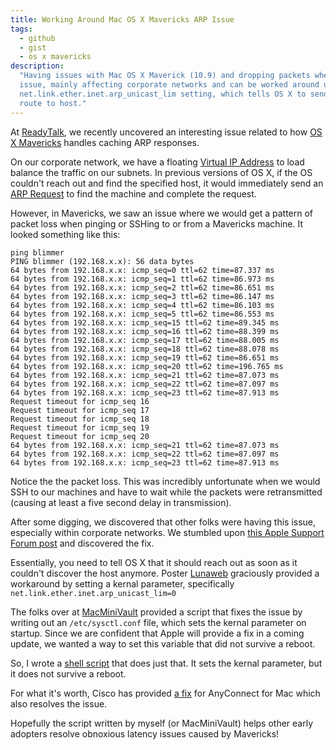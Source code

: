```yaml
---
title: Working Around Mac OS X Mavericks ARP Issue
tags:
  - github
  - gist
  - os x mavericks
description:
  "Having issues with Mac OS X Maverick (10.9) and dropping packets when screen sharing or SSH'd? This is an interesting
  issue, mainly affecting corporate networks and can be worked around using this script. It works by adjusting the
  net.link.ether.inet.arp_unicast_lim setting, which tells OS X to send the ARP request the first time it doesn't find a
  route to host."
---
```


At [ReadyTalk](http://www.readytalk.com), we recently uncovered an interesting issue related to how
[OS X Mavericks](http://en.wikipedia.org/wiki/OS_X_Mavericks) handles caching ARP responses.

On our corporate network, we have a floating [Virtual IP Address](http://en.wikipedia.org/wiki/Virtual_IP_address) to
load balance the traffic on our subnets. In previous versions of OS X, if the OS couldn't reach out and find the
specified host, it would immediately send an [ARP Request](http://en.wikipedia.org/wiki/Address_Resolution_Protocol) to
find the machine and complete the request.

However, in Mavericks, we saw an issue where we would get a pattern of packet loss when pinging or SSHing to or from a
Mavericks machine. It looked something like this:

```console
ping blimmer
PING blimmer (192.168.x.x): 56 data bytes
64 bytes from 192.168.x.x: icmp_seq=0 ttl=62 time=87.337 ms
64 bytes from 192.168.x.x: icmp_seq=1 ttl=62 time=86.973 ms
64 bytes from 192.168.x.x: icmp_seq=2 ttl=62 time=86.651 ms
64 bytes from 192.168.x.x: icmp_seq=3 ttl=62 time=86.147 ms
64 bytes from 192.168.x.x: icmp_seq=4 ttl=62 time=86.103 ms
64 bytes from 192.168.x.x: icmp_seq=5 ttl=62 time=86.553 ms
64 bytes from 192.168.x.x: icmp_seq=15 ttl=62 time=89.345 ms
64 bytes from 192.168.x.x: icmp_seq=16 ttl=62 time=88.399 ms
64 bytes from 192.168.x.x: icmp_seq=17 ttl=62 time=88.005 ms
64 bytes from 192.168.x.x: icmp_seq=18 ttl=62 time=88.078 ms
64 bytes from 192.168.x.x: icmp_seq=19 ttl=62 time=86.651 ms
64 bytes from 192.168.x.x: icmp_seq=20 ttl=62 time=196.765 ms
64 bytes from 192.168.x.x: icmp_seq=21 ttl=62 time=87.073 ms
64 bytes from 192.168.x.x: icmp_seq=22 ttl=62 time=87.097 ms
64 bytes from 192.168.x.x: icmp_seq=23 ttl=62 time=87.913 ms
Request timeout for icmp_seq 16
Request timeout for icmp_seq 17
Request timeout for icmp_seq 18
Request timeout for icmp_seq 19
Request timeout for icmp_seq 20
64 bytes from 192.168.x.x: icmp_seq=21 ttl=62 time=87.073 ms
64 bytes from 192.168.x.x: icmp_seq=22 ttl=62 time=87.097 ms
64 bytes from 192.168.x.x: icmp_seq=23 ttl=62 time=87.913 ms
```

Notice the the packet loss. This was incredibly unfortunate when we would SSH to our machines and have to wait while the
packets were retransmitted (causing at least a five second delay in transmission).

After some digging, we discovered that other folks were having this issue, especially within corporate networks. We
stumbled upon
[this Apple Support Forum post](https://discussions.apple.com/thread/5483424?answerId=23583393022#23583393022) and
discovered the fix.

Essentially, you need to tell OS X that it should reach out as soon as it couldn't discover the host anymore. Poster
[Lunaweb](https://discussions.apple.com/people/Lunaweb) graciously provided a workaround by setting a kernal parameter,
specifically `net.link.ether.inet.arp_unicast_lim=0`

The folks over at [MacMiniVault](https://github.com/MacMiniVault) provided a script that fixes the issue by writing out
an `/etc/sysctl.conf` file, which sets the kernal parameter on startup. Since we are confident that Apple will provide a
fix in a coming update, we wanted a way to set this variable that did not survive a reboot.

So, I wrote a [shell script](https://gist.github.com/blimmer/7242676) that does just that. It sets the kernal parameter,
but it does not survive a reboot.

For what it's worth, Cisco has provided [a fix](https://supportforums.cisco.com/thread/2247235) for AnyConnect for Mac
which also resolves the issue.

Hopefully the script written by myself (or MacMiniVault) helps other early adopters resolve obnoxious latency issues
caused by Mavericks!

